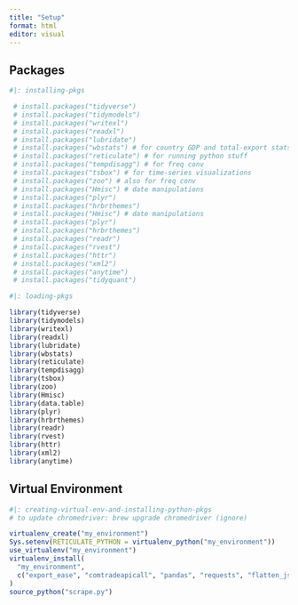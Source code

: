 ```yaml
---
title: "Setup"
format: html
editor: visual
---
```


## Packages

```r
#|: installing-pkgs

 # install.packages("tidyverse")
 # install.packages("tidymodels")
 # install.packages("writexl")
 # install.packages("readxl")
 # install.packages("lubridate")
 # install.packages("wbstats") # for country GDP and total-export stats from World Bank
 # install.packages("reticulate") # for running python stuff
 # install.packages("tempdisagg") # for freq conv
 # install.packages("tsbox") # for time-series visualizations
 # install.packages("zoo") # also for freq conv
 # install.packages("Hmisc") # date manipulations
 # install.packages("plyr")
 # install.packages("hrbrthemes")
 # install.packages("Hmisc") # date manipulations 
 # install.packages("plyr")
 # install.packages("hrbrthemes")
 # install.packages("readr")
 # install.packages("rvest")
 # install.packages("httr")
 # install.packages("xml2")
 # install.packages("anytime")
 # install.packages("tidyquant")
```

```r
#|: loading-pkgs

library(tidyverse) 
library(tidymodels)
library(writexl)
library(readxl)
library(lubridate)
library(wbstats)
library(reticulate)
library(tempdisagg) 
library(tsbox) 
library(zoo)
library(Hmisc)
library(data.table)
library(plyr)
library(hrbrthemes)
library(readr)
library(rvest)
library(httr)
library(xml2)
library(anytime)
```

## Virtual Environment

```r
#|: creating-virtual-env-and-installing-python-pkgs
# to update chromedriver: brew upgrade chromedriver (ignore)

virtualenv_create("my_environment")
Sys.setenv(RETICULATE_PYTHON = virtualenv_python("my_environment"))
use_virtualenv("my_environment")
virtualenv_install(
  "my_environment",
  c("export_ease", "comtradeapicall", "pandas", "requests", "flatten_json", "selenium", "webdriver_manager", "yfinance", "persiantools")
)
source_python("scrape.py")
```
